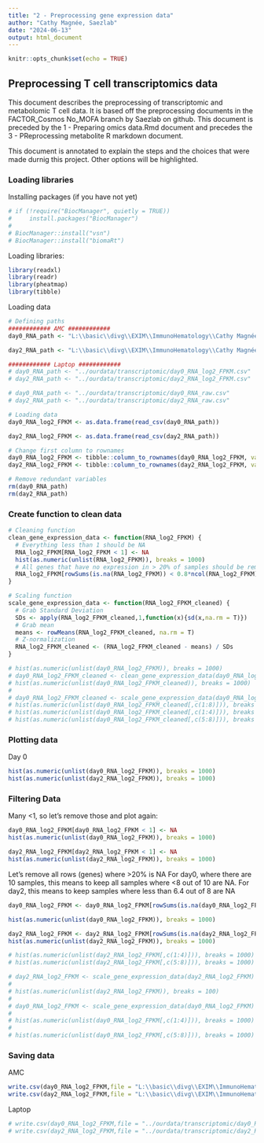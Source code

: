 ```yaml
---
title: "2 - Preprocessing gene expression data"
author: "Cathy Magnée, Saezlab"
date: "2024-06-13"
output: html_document
---
```


```r
knitr::opts_chunk$set(echo = TRUE)
```

## Preprocessing T cell transcriptomics data

This document describes the preprocessing of transcriptomic and metabolomic T cell data. It is based off the preprocessing documents in the FACTOR_Cosmos No_MOFA branch by Saezlab on github. This document is preceded by the 1 - Preparing omics data.Rmd document and precedes the 3 - PReprocessing metabolite R markdown document. 

This document is annotated to explain the steps and the choices that were made durnig this project. Other options will be highlighted.

### Loading libraries
Installing packages (if you have not yet)

```r
# if (!require("BiocManager", quietly = TRUE))
#     install.packages("BiocManager")
# 
# BiocManager::install("vsn")
# BiocManager::install("biomaRt")

```

Loading libraries:
```r
library(readxl)
library(readr)
library(pheatmap)
library(tibble)
```

Loading data
```r

# Defining paths
############ AMC ############  
day0_RNA_path <- "L:\\basic\\divg\\EXIM\\ImmunoHematology\\Cathy Magnée\\Data\\CD3_HDvsCLL\\Transcriptomic\\day0_RNA_log2_FPKM.csv"

day2_RNA_path <- "L:\\basic\\divg\\EXIM\\ImmunoHematology\\Cathy Magnée\\Data\\CD3_HDvsCLL\\Transcriptomic\\day2_RNA_log2_FPKM.csv"

############ Laptop ############ 
# day0_RNA_path <- "../ourdata/transcriptomic/day0_RNA_log2_FPKM.csv"
# day2_RNA_path <- "../ourdata/transcriptomic/day2_RNA_log2_FPKM.csv"

# day0_RNA_path <- "../ourdata/transcriptomic/day0_RNA_raw.csv"
# day2_RNA_path <- "../ourdata/transcriptomic/day2_RNA_raw.csv"

# Loading data
day0_RNA_log2_FPKM <- as.data.frame(read_csv(day0_RNA_path))

day2_RNA_log2_FPKM <- as.data.frame(read_csv(day2_RNA_path))

# Change first column to rownames
day0_RNA_log2_FPKM <- tibble::column_to_rownames(day0_RNA_log2_FPKM, var = "...1")
day2_RNA_log2_FPKM <- tibble::column_to_rownames(day2_RNA_log2_FPKM, var = "...1")

# Remove redundant variables
rm(day0_RNA_path)
rm(day2_RNA_path)

```

### Create function to clean data

```r
# Cleaning function
clean_gene_expression_data <- function(RNA_log2_FPKM) {
  # Everything less than 1 should be NA
  RNA_log2_FPKM[RNA_log2_FPKM < 1] <- NA 
  hist(as.numeric(unlist(RNA_log2_FPKM)), breaks = 1000)
  # All genes that have no expression in > 20% of samples should be removed
  RNA_log2_FPKM[rowSums(is.na(RNA_log2_FPKM)) < 0.8*ncol(RNA_log2_FPKM),]
}

# Scaling function
scale_gene_expression_data <- function(RNA_log2_FPKM_cleaned) {
  # Grab Standard Deviation
  SDs <- apply(RNA_log2_FPKM_cleaned,1,function(x){sd(x,na.rm = T)})
  # Grab mean
  means <- rowMeans(RNA_log2_FPKM_cleaned, na.rm = T)
  # Z-normalization 
  RNA_log2_FPKM_cleaned <- (RNA_log2_FPKM_cleaned - means) / SDs
}
```

```r
# hist(as.numeric(unlist(day0_RNA_log2_FPKM)), breaks = 1000)
# day0_RNA_log2_FPKM_cleaned <- clean_gene_expression_data(day0_RNA_log2_FPKM)
# hist(as.numeric(unlist(day0_RNA_log2_FPKM_cleaned)), breaks = 1000)
# 
# day0_RNA_log2_FPKM_cleaned <- scale_gene_expression_data(day0_RNA_log2_FPKM_cleaned)
# hist(as.numeric(unlist(day0_RNA_log2_FPKM_cleaned[,c(1:8)])), breaks = 1000)
# hist(as.numeric(unlist(day0_RNA_log2_FPKM_cleaned[,c(1:4)])), breaks = 1000)
# hist(as.numeric(unlist(day0_RNA_log2_FPKM_cleaned[,c(5:8)])), breaks = 1000)

```


### Plotting data

Day 0
```r
hist(as.numeric(unlist(day0_RNA_log2_FPKM)), breaks = 1000)
hist(as.numeric(unlist(day2_RNA_log2_FPKM)), breaks = 1000)

```

### Filtering Data
Many <1, so let's remove those and plot again:
```r

day0_RNA_log2_FPKM[day0_RNA_log2_FPKM < 1] <- NA
hist(as.numeric(unlist(day0_RNA_log2_FPKM)), breaks = 1000) 

day2_RNA_log2_FPKM[day2_RNA_log2_FPKM < 1] <- NA
hist(as.numeric(unlist(day2_RNA_log2_FPKM)), breaks = 1000) 
```

Let's remove all rows (genes) where >20% is NA
For day0, where there are 10 samples, this means to keep all samples where <8 out of 10 are NA.
For day2, this means to keep samples where less than 6.4 out of 8 are NA

```r
day0_RNA_log2_FPKM <- day0_RNA_log2_FPKM[rowSums(is.na(day0_RNA_log2_FPKM)) < 0.8*ncol(day0_RNA_log2_FPKM),]

hist(as.numeric(unlist(day0_RNA_log2_FPKM)), breaks = 1000) 

day2_RNA_log2_FPKM <- day2_RNA_log2_FPKM[rowSums(is.na(day2_RNA_log2_FPKM)) < 0.8*ncol(day2_RNA_log2_FPKM),]
hist(as.numeric(unlist(day2_RNA_log2_FPKM)), breaks = 1000) 

# hist(as.numeric(unlist(day2_RNA_log2_FPKM[,c(1:4)])), breaks = 1000)
# hist(as.numeric(unlist(day2_RNA_log2_FPKM[,c(5:8)])), breaks = 1000)

# day2_RNA_log2_FPKM <- scale_gene_expression_data(day2_RNA_log2_FPKM)
# 
# hist(as.numeric(unlist(day2_RNA_log2_FPKM)), breaks = 100)
# 
# day0_RNA_log2_FPKM <- scale_gene_expression_data(day0_RNA_log2_FPKM)
# 
# hist(as.numeric(unlist(day0_RNA_log2_FPKM[,c(1:4)])), breaks = 1000)
# 
# hist(as.numeric(unlist(day0_RNA_log2_FPKM[,c(5:8)])), breaks = 1000)


```

### Saving data
AMC
```r
write.csv(day0_RNA_log2_FPKM,file = "L:\\basic\\divg\\EXIM\\ImmunoHematology\\Cathy Magnée\\Data\\CD3_HDvsCLL\\Transcriptomic\\day0_RNA_log2_FPKM_cleaned.csv")
write.csv(day2_RNA_log2_FPKM,file = "L:\\basic\\divg\\EXIM\\ImmunoHematology\\Cathy Magnée\\Data\\CD3_HDvsCLL\\Transcriptomic\\day2_RNA_log2_FPKM_cleaned.csv")
```

Laptop
```r

# write.csv(day0_RNA_log2_FPKM,file = "../ourdata/transcriptomic/day0_RNA_log2_FPKM_cleaned.csv")
# write.csv(day2_RNA_log2_FPKM,file = "../ourdata/transcriptomic/day2_RNA_log2_FPKM_cleaned.csv")
```

